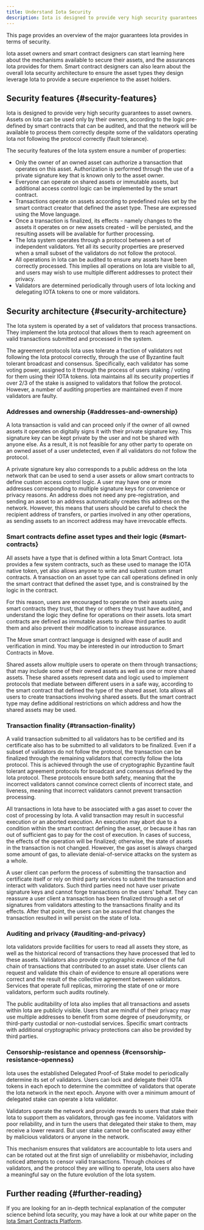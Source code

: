 ```yaml
---
title: Understand Iota Security
description: Iota is designed to provide very high security guarantees to asset owners. Assets on Iota can be used only by their owners, according to the logic pre-defined by smart contracts that can be audited, and that the network will be available to process them correctly despite some of the validators operating Iota not following the protocol correctly (fault tolerance).
---
```


This page provides an overview of the major guarantees Iota provides in terms of security.

Iota asset owners and smart contract designers can start learning here about the mechanisms available to secure their assets, and the assurances Iota provides for them. Smart contract designers can also learn about the overall Iota security architecture to ensure the asset types they design leverage Iota to provide a secure experience to the asset holders.

## Security features {#security-features}

Iota is designed to provide very high security guarantees to asset owners. Assets on Iota can be used only by their owners, according to the logic pre-defined by smart contracts that can be audited, and that the network will be available to process them correctly despite some of the validators operating Iota not following the protocol correctly (fault tolerance).

The security features of the Iota system ensure a number of properties:

- Only the owner of an owned asset can authorize a transaction that operates on this asset. Authorization is performed through the use of a private signature key that is known only to the asset owner.
- Everyone can operate on shared assets or immutable assets, but additional access control logic can be implemented by the smart contract.
- Transactions operate on assets according to predefined rules set by the smart contract creator that defined the asset type. These are expressed using the Move language.
- Once a transaction is finalized, its effects - namely changes to the assets it operates on or new assets created - will be persisted, and the resulting assets will be available for further processing.
- The Iota system operates through a protocol between a set of independent validators. Yet all its security properties are preserved when a small subset of the validators do not follow the protocol.
- All operations in Iota can be audited to ensure any assets have been correctly processed. This implies all operations on Iota are visible to all, and users may wish to use multiple different addresses to protect their privacy.
- Validators are determined periodically through users of Iota locking and delegating IOTA tokens to one or more validators.

## Security architecture {#security-architecture}

The Iota system is operated by a set of validators that process transactions. They implement the Iota protocol that allows them to reach agreement on valid transactions submitted and processed in the system.

The agreement protocols Iota uses tolerate a fraction of validators not following the Iota protocol correctly, through the use of Byzantine fault tolerant broadcast and consensus. Specifically, each validator has some voting power, assigned to it through the process of users staking / voting for them using their IOTA tokens. Iota maintains all its security properties if over 2/3 of the stake is assigned to validators that follow the protocol. However, a number of auditing properties are maintained even if more validators are faulty.

### Addresses and ownership {#addresses-and-ownership}

A Iota transaction is valid and can proceed only if the owner of all owned assets it operates on digitally signs it with their private signature key. This signature key can be kept private by the user and not be shared with anyone else. As a result, it is not feasible for any other party to operate on an owned asset of a user undetected, even if all validators do not follow the protocol.

A private signature key also corresponds to a public address on the Iota network that can be used to send a user assets or allow smart contracts to define custom access control logic. A user may have one or more addresses corresponding to multiple signature keys for convenience or privacy reasons. An address does not need any pre-registration, and sending an asset to an address automatically creates this address on the network. However, this means that users should be careful to check the recipient address of transfers, or parties involved in any other operations, as sending assets to an incorrect address may have irrevocable effects.

### Smart contracts define asset types and their logic {#smart-contracts}

All assets have a type that is defined within a Iota Smart Contract. Iota provides a few system contracts, such as these used to manage the IOTA native token, yet also allows anyone to write and submit custom smart contracts. A transaction on an asset type can call operations defined in only the smart contract that defined the asset type, and is constrained by the logic in the contract.

For this reason, users are encouraged to operate on their assets using smart contracts they trust, that they or others they trust have audited, and understand the logic they define for operations on their assets. Iota smart contracts are defined as immutable assets to allow third parties to audit them and also prevent their modification to increase assurance.

The Move smart contract language is designed with ease of audit and verification in mind. You may be interested in our introduction to Smart Contracts in Move.

Shared assets allow multiple users to operate on them through transactions; that may include some of their owned assets as well as one or more shared assets. These shared assets represent data and logic used to implement protocols that mediate between different users in a safe way, according to the smart contract that defined the type of the shared asset. Iota allows all users to create transactions involving shared assets. But the smart contract type may define additional restrictions on which address and how the shared assets may be used.

### Transaction finality {#transaction-finality}

A valid transaction submitted to all validators has to be certified and its certificate also has to be submitted to all validators to be finalized. Even if a subset of validators do not follow the protocol, the transaction can be finalized through the remaining validators that correctly follow the Iota protocol. This is achieved through the use of cryptographic Byzantine fault tolerant agreement protocols for broadcast and consensus defined by the Iota protocol. These protocols ensure both safety, meaning that the incorrect validators cannot convince correct clients of incorrect state, and liveness, meaning that incorrect validators cannot prevent transaction processing.

All transactions in Iota have to be associated with a gas asset to cover the cost of processing by Iota. A valid transaction may result in successful execution or an aborted execution. An execution may abort due to a condition within the smart contract defining the asset, or because it has ran out of sufficient gas to pay for the cost of execution. In cases of success, the effects of the operation will be finalized; otherwise, the state of assets in the transaction is not changed. However, the gas asset is always charged some amount of gas, to alleviate denial-of-service attacks on the system as a whole.

A user client can perform the process of submitting the transaction and certificate itself or rely on third party services to submit the transaction and interact with validators. Such third parties need not have user private signature keys and cannot forge transactions on the users' behalf. They can reassure a user client a transaction has been finalized through a set of signatures from validators attesting to the transactions finality and its effects. After that point, the users can be assured that changes the transaction resulted in will persist on the state of Iota.

### Auditing and privacy {#auditing-and-privacy}

Iota validators provide facilities for users to read all assets they store, as well as the historical record of transactions they have processed that led to these assets. Validators also provide cryptographic evidence of the full chain of transactions that contributed to an asset state. User clients can request and validate this chain of evidence to ensure all operations were correct and the result of the collective agreement between validators. Services that operate full replicas, mirroring the state of one or more validators, perform such audits routinely.

The public auditability of Iota also implies that all transactions and assets within Iota are publicly visible. Users that are mindful of their privacy may use multiple addresses to benefit from some degree of pseudonymity, or third-party custodial or non-custodial services. Specific smart contracts with additional cryptographic privacy protections can also be provided by third parties.

### Censorship-resistance and openness {#censorship-resistance-openness}

Iota uses the established Delegated Proof-of Stake model to periodically determine its set of validators. Users can lock and delegate their IOTA tokens in each epoch to determine the committee of validators that operate the Iota network in the next epoch. Anyone with over a minimum amount of delegated stake can operate a Iota validator.

Validators operate the network and provide rewards to users that stake their Iota to support them as validators, through gas fee income. Validators with poor reliability, and in turn the users that delegated their stake to them, may receive a lower reward. But user stake cannot be confiscated away either by malicious validators or anyone in the network.

This mechanism ensures that validators are accountable to Iota users and can be rotated out at the first sign of unreliability or misbehavior, including noticed attempts to censor valid transactions. Through choices of validators, and the protocol they are willing to operate, Iota users also have a meaningful say on the future evolution of the Iota system.

## Further reading {#further-reading}

If you are looking for an in-depth technical explanation of the computer science behind Iota security, you may have a look at our white paper on the [Iota Smart Contracts Platform](/doc/iota.pdf).
